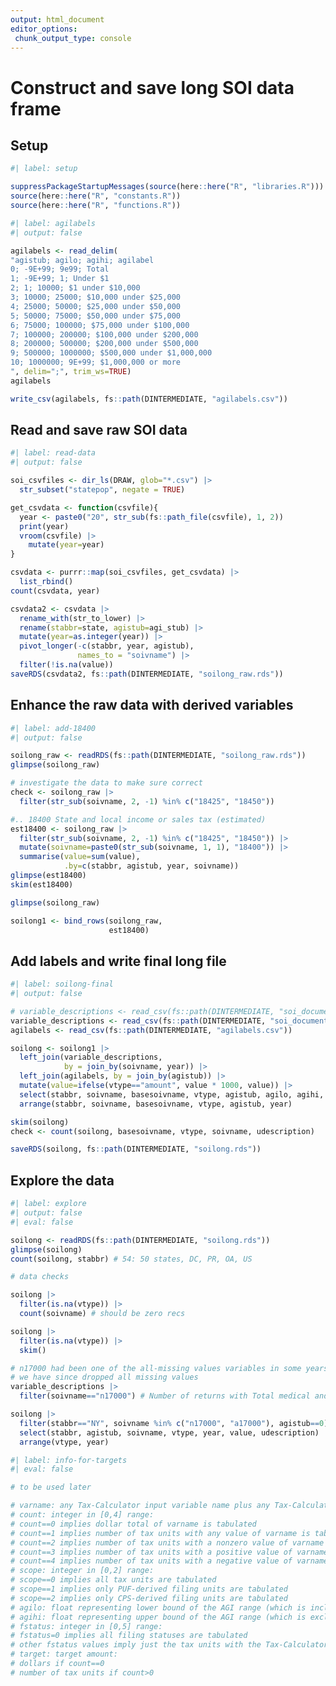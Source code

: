 ```yaml
---
output: html_document
editor_options: 
 chunk_output_type: console
---
```


# Construct and save long SOI data frame

## Setup

```r
#| label: setup

suppressPackageStartupMessages(source(here::here("R", "libraries.R")))
source(here::here("R", "constants.R"))
source(here::here("R", "functions.R"))

```

```r
#| label: agilabels
#| output: false

agilabels <- read_delim(
"agistub; agilo; agihi; agilabel
0; -9E+99; 9e99; Total
1; -9E+99; 1; Under $1
2; 1; 10000; $1 under $10,000
3; 10000; 25000; $10,000 under $25,000
4; 25000; 50000; $25,000 under $50,000
5; 50000; 75000; $50,000 under $75,000
6; 75000; 100000; $75,000 under $100,000
7; 100000; 200000; $100,000 under $200,000
8; 200000; 500000; $200,000 under $500,000
9; 500000; 1000000; $500,000 under $1,000,000
10; 1000000; 9E+99; $1,000,000 or more
", delim=";", trim_ws=TRUE)
agilabels

write_csv(agilabels, fs::path(DINTERMEDIATE, "agilabels.csv"))

```


## Read and save raw SOI data

```r
#| label: read-data
#| output: false

soi_csvfiles <- dir_ls(DRAW, glob="*.csv") |> 
  str_subset("statepop", negate = TRUE)

get_csvdata <- function(csvfile){
  year <- paste0("20", str_sub(fs::path_file(csvfile), 1, 2))
  print(year)
  vroom(csvfile) |> 
    mutate(year=year)
}

csvdata <- purrr::map(soi_csvfiles, get_csvdata) |> 
  list_rbind()
count(csvdata, year)

csvdata2 <- csvdata |> 
  rename_with(str_to_lower) |> 
  rename(stabbr=state, agistub=agi_stub) |> 
  mutate(year=as.integer(year)) |> 
  pivot_longer(-c(stabbr, year, agistub),
               names_to = "soivname") |> 
  filter(!is.na(value))
saveRDS(csvdata2, fs::path(DINTERMEDIATE, "soilong_raw.rds"))

```

## Enhance the raw data with derived variables


```r
#| label: add-18400
#| output: false

soilong_raw <- readRDS(fs::path(DINTERMEDIATE, "soilong_raw.rds"))
glimpse(soilong_raw)

# investigate the data to make sure correct
check <- soilong_raw |> 
  filter(str_sub(soivname, 2, -1) %in% c("18425", "18450"))

#.. 18400 State and local income or sales tax (estimated)
est18400 <- soilong_raw |> 
  filter(str_sub(soivname, 2, -1) %in% c("18425", "18450")) |> 
  mutate(soivname=paste0(str_sub(soivname, 1, 1), "18400")) |> 
  summarise(value=sum(value),
            .by=c(stabbr, agistub, year, soivname))
glimpse(est18400)
skim(est18400)

glimpse(soilong_raw)

soilong1 <- bind_rows(soilong_raw,
                      est18400)

```


## Add labels and write final long file

```r
#| label: soilong-final
#| output: false

# variable_descriptions <- read_csv(fs::path(DINTERMEDIATE, "soi_documentation.csv"))
variable_descriptions <- read_csv(fs::path(DINTERMEDIATE, "soi_documentation_by_year.csv"))
agilabels <- read_csv(fs::path(DINTERMEDIATE, "agilabels.csv"))

soilong <- soilong1 |> 
  left_join(variable_descriptions,
            by = join_by(soivname, year)) |> 
  left_join(agilabels, by = join_by(agistub)) |> 
  mutate(value=ifelse(vtype=="amount", value * 1000, value)) |> 
  select(stabbr, soivname, basesoivname, vtype, agistub, agilo, agihi, agilabel, year, value, udescription, description) |> 
  arrange(stabbr, soivname, basesoivname, vtype, agistub, year)

skim(soilong)
check <- count(soilong, basesoivname, vtype, soivname, udescription)

saveRDS(soilong, fs::path(DINTERMEDIATE, "soilong.rds"))

```


## Explore the data

```r
#| label: explore
#| output: false
#| eval: false

soilong <- readRDS(fs::path(DINTERMEDIATE, "soilong.rds"))
glimpse(soilong)
count(soilong, stabbr) # 54: 50 states, DC, PR, OA, US

# data checks

soilong |>
  filter(is.na(vtype)) |>
  count(soivname) # should be zero recs

soilong |>
  filter(is.na(vtype)) |> 
  skim() 

# n17000 had been one of the all-missing values variables in some years
# we have since dropped all missing values
variable_descriptions |> 
  filter(soivname=="n17000") # Number of returns with Total medical and dental expense deduction

soilong |> 
  filter(stabbr=="NY", soivname %in% c("n17000", "a17000"), agistub==0) |> 
  select(stabbr, agistub, soivname, vtype, year, value, udescription) |> 
  arrange(vtype, year)

```



```r
#| label: info-for-targets
#| eval: false

# to be used later

# varname: any Tax-Calculator input variable name plus any Tax-Calculator calculated variable in the list of cached variables in the tmd/storage/__init__.py file
# count: integer in [0,4] range:
# count==0 implies dollar total of varname is tabulated
# count==1 implies number of tax units with any value of varname is tabulated
# count==2 implies number of tax units with a nonzero value of varname is tabulated
# count==3 implies number of tax units with a positive value of varname is tabulated
# count==4 implies number of tax units with a negative value of varname is tabulated
# scope: integer in [0,2] range:
# scope==0 implies all tax units are tabulated
# scope==1 implies only PUF-derived filing units are tabulated
# scope==2 implies only CPS-derived filing units are tabulated
# agilo: float representing lower bound of the AGI range (which is included in the range) that is tabulated.
# agihi: float representing upper bound of the AGI range (which is excluded from the range) that is tabulated.
# fstatus: integer in [0,5] range:
# fstatus=0 implies all filing statuses are tabulated
# other fstatus values imply just the tax units with the Tax-Calculator MARS variable equal to fstatus are included in the tabulation
# target: target amount:
# dollars if count==0
# number of tax units if count>0

```
